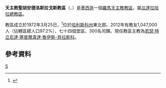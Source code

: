 {{Infobox Roman Catholic diocese
|Roman Catholic Diocese of = 天主教聖胡安德洛斯拉戈斯教區
|Latin name of diocese = Dioecesis Sancti Ioannis a Lacubus
|image = Basílica de San Juan de los Lagos.jpg
|caption = 聖胡安德洛斯拉戈斯聖母聖殿主教座堂
|location = [[墨西哥|墨西哥]]
|territory =[[哈利斯科州|哈利斯科州]]東北部
|population = 1,047,000
|rite = 拉丁禮
|patron = 
|province = 瓜達拉哈拉
|established = 1972年
|cathedral = 聖胡安德洛斯拉戈斯聖母聖殿主教座堂
|副主教座堂 =
|leadership = 主教
|website =[http://www.dsanjuan.com/ 官方網站]
|教宗 = 
|metropolitan =
|ordinary = 若瑟·特立尼達·塞普爾韋達·魯伊斯-貝拉斯科
|coadjutor bishop = 
|emeritus = 
}}

'''天主教聖胡安德洛斯拉戈斯教區'''（{{lang-la|Dioecesis Sancti Ioannis a Lacubus}}、{{lang-es|Diócesis de San Juan de los Lagos}}）是[[墨西哥|墨西哥]]一個[[羅馬天主教|羅馬天主教]][[教區|教區]]，屬[[天主教瓜達拉哈拉總教區|瓜達拉哈拉總教區]]。

教區成立於1972年3月25日，<ref>{{Cite web |url=http://www.vatican.va/holy_father/paul_vi/apost_constitutions/documents/hf_p-vi_apc_19720325_ioannopolitanae_lt.html |title=成立教區的宗座憲令 |access-date=2013-09-26 |archive-date=2014-02-03 |archive-url=https://web.archive.org/web/20140203151758/http://www.vatican.va/holy_father/paul_vi/apost_constitutions/documents/hf_p-vi_apc_19720325_ioannopolitanae_lt.html |dead-url=no }}</ref>位於[[哈利斯科州|哈利斯科州]]東北部。2012年有教友1,047,000人（佔轄區總人口97.2%）、七十四個堂區、300名司鐸。現任教區主教為[[若瑟·特立尼達·塞普爾韋達·魯伊斯-貝拉斯科|若瑟·特立尼達·塞普爾韋達·魯伊斯-貝拉斯科]]。

==參考資料==
{{reflist}}
{{墨西哥天主教教區}}
[[Category:墨西哥天主教教區|S]]